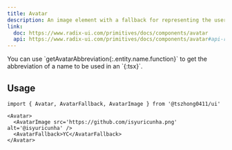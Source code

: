 ```yaml
---
title: Avatar
description: An image element with a fallback for representing the user.
link:
  doc: https://www.radix-ui.com/primitives/docs/components/avatar
  api: https://www.radix-ui.com/primitives/docs/components/avatar#api-reference
---
```


<ComponentPreview name='avatar/avatar' />

<Callout title='Note'>
  You can use `getAvatarAbbreviation{:.entity.name.function}` to get the abbreviation of a name to be used in an `<AvatarFallback />{:tsx}`.
</Callout>

## Usage

```tsx
import { Avatar, AvatarFallback, AvatarImage } from '@tszhong0411/ui'
```

```tsx
<Avatar>
  <AvatarImage src='https://github.com/isyuricunha.png' alt='@isyuricunha' />
  <AvatarFallback>YC</AvatarFallback>
</Avatar>
```
